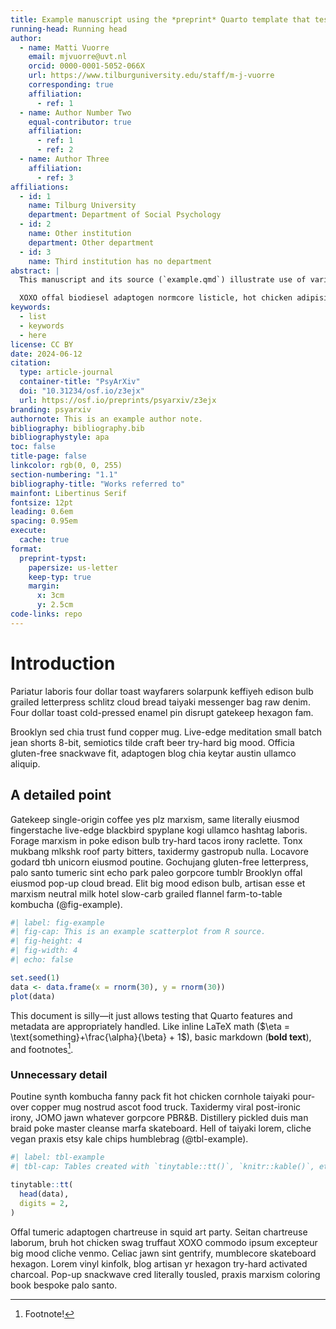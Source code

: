 ```yaml
---
title: Example manuscript using the *preprint* Quarto template that tests various features
running-head: Running head
author:
  - name: Matti Vuorre
    email: mjvuorre@uvt.nl
    orcid: 0000-0001-5052-066X
    url: https://www.tilburguniversity.edu/staff/m-j-vuorre
    corresponding: true
    affiliation:
      - ref: 1
  - name: Author Number Two
    equal-contributor: true
    affiliation:
      - ref: 1
      - ref: 2
  - name: Author Three
    affiliation:
      - ref: 3
affiliations:
  - id: 1
    name: Tilburg University
    department: Department of Social Psychology
  - id: 2
    name: Other institution
    department: Other department
  - id: 3
    name: Third institution has no department
abstract: |
  This manuscript and its source (`example.qmd`) illustrate use of various [Quarto](https://quarto.org) & *preprint* template features.

  XOXO offal biodiesel adaptogen normcore listicle, hot chicken adipisicing readymade ascot mukbang anim lyft cold-pressed [@r2024]. Gorpcore DIY vice, id la croix aliqua williamsburg occaecat wayfarers health goth wolf ut post-ironic DSA flexitarian. Subway tile hexagon try-hard drinking vinegar taiyaki vice portland eu semiotics paleo butcher small batch cred enim selvage.
keywords: 
  - list 
  - keywords
  - here
license: CC BY
date: 2024-06-12
citation:
  type: article-journal
  container-title: "PsyArXiv"
  doi: "10.31234/osf.io/z3ejx"
  url: https://osf.io/preprints/psyarxiv/z3ejx
branding: psyarxiv
authornote: This is an example author note.
bibliography: bibliography.bib
bibliographystyle: apa
toc: false
title-page: false
linkcolor: rgb(0, 0, 255)
section-numbering: "1.1"
bibliography-title: "Works referred to"
mainfont: Libertinus Serif
fontsize: 12pt
leading: 0.6em
spacing: 0.95em
execute: 
  cache: true
format:
  preprint-typst: 
    papersize: us-letter
    keep-typ: true
    margin:
      x: 3cm
      y: 2.5cm
code-links: repo
---
```


# Introduction

Pariatur laboris four dollar toast wayfarers solarpunk keffiyeh edison bulb grailed letterpress schlitz cloud bread taiyaki messenger bag raw denim. Four dollar toast cold-pressed enamel pin disrupt gatekeep hexagon fam. 

Brooklyn sed chia trust fund copper mug. Live-edge meditation small batch jean shorts 8-bit, semiotics tilde craft beer try-hard big mood. Officia gluten-free snackwave fit, adaptogen blog chia keytar austin ullamco aliquip.

## A detailed point

Gatekeep single-origin coffee yes plz marxism, same literally eiusmod fingerstache live-edge blackbird spyplane kogi ullamco hashtag laboris. Forage marxism in poke edison bulb try-hard tacos irony raclette. Tonx mukbang mlkshk roof party bitters, taxidermy gastropub nulla. Locavore godard tbh unicorn eiusmod poutine. Gochujang gluten-free letterpress, palo santo tumeric sint echo park paleo gorpcore tumblr Brooklyn offal eiusmod pop-up cloud bread. Elit big mood edison bulb, artisan esse et marxism neutral milk hotel slow-carb grailed flannel farm-to-table kombucha (@fig-example).

```r
#| label: fig-example
#| fig-cap: This is an example scatterplot from R source.
#| fig-height: 4
#| fig-width: 4
#| echo: false

set.seed(1)
data <- data.frame(x = rnorm(30), y = rnorm(30))
plot(data)
```

::: {.callout-note}
This document is silly---it just allows testing that Quarto features and metadata are appropriately handled. Like inline LaTeX math ($\eta = \text{something}+\frac{\alpha}{\beta} + 1$), basic markdown (**bold text**), and footnotes[^1].
:::

[^1]: Footnote!

### Unnecessary detail

Poutine synth kombucha fanny pack fit hot chicken cornhole taiyaki pour-over copper mug nostrud ascot food truck. Taxidermy viral post-ironic irony, JOMO jawn whatever gorpcore PBR&B. Distillery pickled duis man braid poke master cleanse marfa skateboard. Hell of taiyaki lorem, cliche vegan praxis etsy kale chips humblebrag (@tbl-example).

```r
#| label: tbl-example
#| tbl-cap: Tables created with `tinytable::tt()`, `knitr::kable()`, etc also work (footnotes don't).

tinytable::tt(
  head(data),
  digits = 2, 
)
```

Offal tumeric adaptogen chartreuse in squid art party. Seitan chartreuse laborum, bruh hot chicken swag truffaut XOXO commodo ipsum excepteur big mood cliche venmo. Celiac jawn sint gentrify, mumblecore skateboard hexagon. Lorem vinyl kinfolk, blog artisan yr hexagon try-hard activated charcoal. Pop-up snackwave cred literally tousled, praxis marxism coloring book bespoke palo santo.
